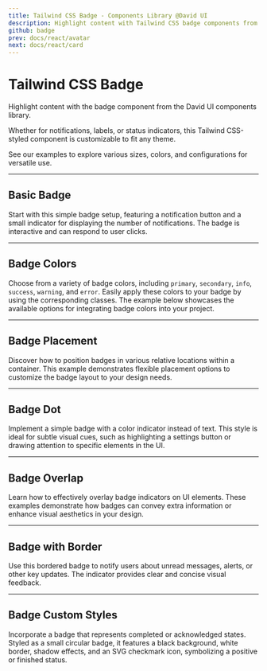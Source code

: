 ```yaml
---
title: Tailwind CSS Badge - Components Library @David UI
description: Highlight content with Tailwind CSS badge components from David UI. Ideal for notifications or labels with responsive, customizable styles.
github: badge
prev: docs/react/avatar
next: docs/react/card
---
```


# Tailwind CSS Badge

Highlight content with the badge component from the David UI components library. 

Whether for notifications, labels, or status indicators, this Tailwind CSS-styled component is customizable to fit any theme.

See our examples to explore various sizes, colors, and configurations for versatile use.

---

## Basic Badge

Start with this simple badge setup, featuring a notification button and a small indicator for displaying the number of notifications. The badge is interactive and can respond to user clicks.

<PreviewWithCode relativePath="badge/badge-demo.tsx" language="html" />

---

## Badge Colors

Choose from a variety of badge colors, including  `primary`, `secondary`, `info`, `success`, `warning`, and `error`. Easily apply these colors to your badge by using the corresponding classes. The example below showcases the available options for integrating badge colors into your project.

<PreviewWithCode relativePath="badge/badge-colors.tsx" language="html" />

---

## Badge Placement

Discover how to position badges in various relative locations within a container. This example demonstrates flexible placement options to customize the badge layout to your design needs.

<PreviewWithCode relativePath="badge/badge-placement.tsx" language="html" />

---

## Badge Dot

Implement a simple badge with a color indicator instead of text. This style is ideal for subtle visual cues, such as highlighting a settings button or drawing attention to specific elements in the UI.

<PreviewWithCode relativePath="badge/badge-dot.tsx" language="html" />

---

## Badge Overlap

Learn how to effectively overlay badge indicators on UI elements. These examples demonstrate how badges can convey extra information or enhance visual aesthetics in your design.

<PreviewWithCode relativePath="badge/badge-overlap.tsx" language="html" />

---

## Badge with Border

Use this bordered badge to notify users about unread messages, alerts, or other key updates. The indicator provides clear and concise visual feedback.

<PreviewWithCode relativePath="badge/badge-with-border.tsx" language="html" />

---

## Badge Custom Styles

Incorporate a badge that represents completed or acknowledged states. Styled as a small circular badge, it features a black background, white border, shadow effects, and an SVG checkmark icon, symbolizing a positive or finished status.

<PreviewWithCode relativePath="badge/badge-custom-styles.tsx" language="html" />




